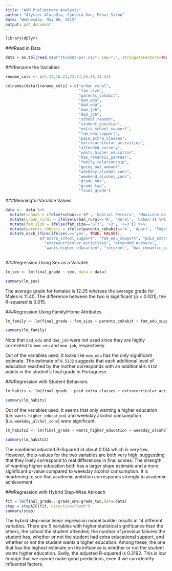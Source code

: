 ```yaml
---
title: "ACM Preliminary Analysis"
author: "Alyster Alucadia, Cynthia Gan, Mihai Sirbu"
date: "Wednesday, May 06, 2015"
output: pdf_document
---
```


```r
library(dplyr)
```

###Read in Data

```r
data = as.tbl(read.csv("student-por.csv", sep=";", stringsAsFactors=TRUE))
```

###Rename the Variables

```r

rename_cols <- c(4:12,16:21,23:24,26:28,31:33)

colnames(data)[rename_cols] = c("urban_rural",
                                "fam_size",
                                "parents_cohabit",
                                "mom_edu",
                                "dad_edu",
                                "mom_job",
                                "dad_job",
                                "school_reason",
                                "student_guardian",
                                "extra_school_support",
                                "fam_edu_support",
                                "paid_extra_classes",
                                "extracurricular_activities",
                                "attended_nursery",
                                "wants_higher_education",
                                "has_romantic_partner",
                                "family_relationship",
                                "going_out_amount",
                                "weekday_alcohol_cons",
                                "weekend_alcohol_cons",
                                "grade_one",
                                "grade_two",
                                "final_grade")
```

###Meaningful Variable Values

```r
data <-  data %>% 
  mutate(school = ifelse(school=='GP', 'Gabriel Pereira', 'Mousinho da Silveira')) %>%
  mutate(urban_rural = ifelse(urban_rural=='R', 'Rural', 'Urban')) %>% 
  mutate(fam_size = ifelse(fam_size=='GT3', '>3', '<=3')) %>%
  mutate(parents_cohabit = ifelse(parents_cohabit=='A', 'Apart', 'Together')) %>%
  mutate_each_(funs(ifelse(.=='yes', TRUE, FALSE)), 
               c("extra_school_support", "fam_edu_support", "paid_extra_classes", 
                 "extracurricular_activities", "attended_nursery", 
                 "wants_higher_education", "internet", "has_romantic_partner"))
  
```

###Regression Using Sex as a Variable

```r
lm_sex <- lm(final_grade ~ sex, data = data)

summary(lm_sex)

```

The average grade for females  is 12.25 whereas the average grade for Males is 11.40. The difference between the two is significant (p < 0.001); the R-squared is 0.015.

###Regression Using Family/Home Attributes

```r
lm_family <- lm(final_grade ~ fam_size + parents_cohabit + fam_edu_support + family_relationship + mom_edu + mom_job, data = data)

summary(lm_family)
```

Note that `dad_edu` and `dad_job` were not used since they are highly correlated to `mom_edu` and `mom_job`, respectively.

Out of the variables used, it looks like `mom_edu` has the only significant estimate. The estimate of `0.5132` suggests that each additional level of education reached by the mother corresponds with an additional `0.5132` points in the student's final grade in Portuguese.

###Regression with Student Behaviors

```r
lm_habits <- lm(final_grade ~ paid_extra_classes + extracurricular_activities + attended_nursery + wants_higher_education + has_romantic_partner + going_out_amount + weekday_alcohol_cons + weekend_alcohol_cons, data = data)

summary(lm_habits)
```

Out of the variables used, it seems that only wanting a higher education (i.e. `wants_higher_education`) and weekday alcohol consumption (i.e. `weekday_alchol_cons`) were significant.

```r
lm_habits2 <- lm(final_grade ~ wants_higher_education + weekday_alcohol_cons, data = data)

summary(lm_habits2)

```

The combined adjusted R-Squared id about 0.134 which is very low. However, the p-values for the two variables are both very high, suggestimg that they likely correspond to real differences in final scores. The strength of wanting higher education both has a larger slope estimate and a more significant p-value compared to weekday alcohol consumption. It is heartening to see that academic ambition corresponds strongly to academic achievement. 

###Regression with Hybrid Step-Wise Abroach 

```r
fit = lm(final_grade~.-grade_one-grade_two,data=data)
step = stepAIC(fit, direction="both")
summary(step)
```

The hybrid step-wise linear regression model builder results in 14 different variables. There are 5 variables with higher statistical significance than the others, the school the student attended, the number of previous failures the student has, whether or not the student had extra educational support, and whether or not the student wants a higher education. Among these, the one that has the highest estimate on the influence is whether or not the student wants higher education. 
Sadly, the adjusted R-squared is 0.3192. This is low enough that we cannot make  good predictions, even if we can identify influential factors.  
